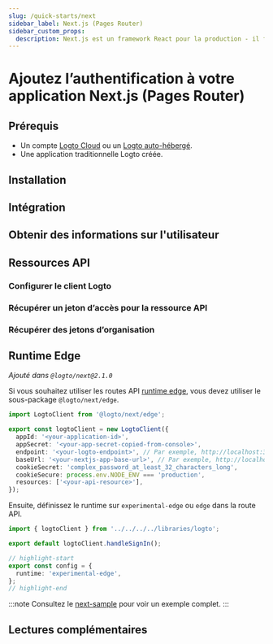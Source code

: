 ```yaml
---
slug: /quick-starts/next
sidebar_label: Next.js (Pages Router)
sidebar_custom_props:
  description: Next.js est un framework React pour la production - il facilite la création d'applications React fullstack et est livré avec un SSR intégré.
---
```




# Ajoutez l’authentification à votre application Next.js (Pages Router)

<GuideTip />

## Prérequis

- Un compte [Logto Cloud](https://cloud.logto.io) ou un [Logto auto-hébergé](/introduction/set-up-logto-oss).
- Une application traditionnelle Logto créée.

## Installation

<Installation />

## Intégration

<Integration />

## Obtenir des informations sur l'utilisateur

<GetUserInformation />

## Ressources API

<ApiResourcesDescription />

### Configurer le client Logto

<ConfigApiResources />

### Récupérer un jeton d’accès pour la ressource API

<FetchAccessTokenForApiResources />

### Récupérer des jetons d’organisation

<FetchOrganizationTokenForUser />

## Runtime Edge

_Ajouté dans `@logto/next@2.1.0`_

Si vous souhaitez utiliser les routes API [runtime edge](https://nextjs.org/docs/app/building-your-application/rendering/edge-and-nodejs-runtimes), vous devez utiliser le sous-package `@logto/next/edge`.

```ts title="libraries/logto.ts"
import LogtoClient from '@logto/next/edge';

export const logtoClient = new LogtoClient({
  appId: '<your-application-id>',
  appSecret: '<your-app-secret-copied-from-console>',
  endpoint: '<your-logto-endpoint>', // Par exemple, http://localhost:3001
  baseUrl: '<your-nextjs-app-base-url>', // Par exemple, http://localhost:3000
  cookieSecret: 'complex_password_at_least_32_characters_long',
  cookieSecure: process.env.NODE_ENV === 'production',
  resources: ['<your-api-resource>'],
});
```

Ensuite, définissez le runtime sur `experimental-edge` ou `edge` dans la route API.

```ts title="pages/api/logto/sign-in.ts"
import { logtoClient } from '../../../../libraries/logto';

export default logtoClient.handleSignIn();

// highlight-start
export const config = {
  runtime: 'experimental-edge',
};
// highlight-end
```

:::note
Consultez le [next-sample](https://github.com/logto-io/js/tree/master/packages/next-sample) pour voir un exemple complet.
:::

## Lectures complémentaires

<FurtherReadings />
